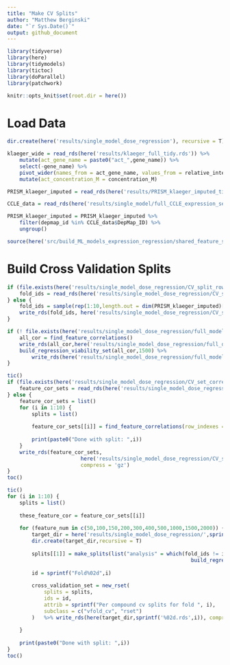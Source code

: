 ```yaml
---
title: "Make CV Splits"
author: "Matthew Berginski"
date: "`r Sys.Date()`"
output: github_document
---
```


```r
library(tidyverse)
library(here)
library(tidymodels)
library(tictoc)
library(doParallel)
library(patchwork)

knitr::opts_knit$set(root.dir = here())
```

# Load Data

```r
dir.create(here('results/single_model_dose_regression'), recursive = T)

klaeger_wide = read_rds(here('results/klaeger_full_tidy.rds')) %>%
	mutate(act_gene_name = paste0("act_",gene_name)) %>%
	select(-gene_name) %>%
	pivot_wider(names_from = act_gene_name, values_from = relative_intensity) %>%
	mutate(act_concentration_M = concentration_M)

PRISM_klaeger_imputed = read_rds(here('results/PRISM_klaeger_imputed_tidy.rds'))

CCLE_data = read_rds(here('results/single_model/full_CCLE_expression_set_for_ML.rds'))

PRISM_klaeger_imputed = PRISM_klaeger_imputed %>%
	filter(depmap_id %in% CCLE_data$DepMap_ID) %>%
	ungroup()

source(here('src/build_ML_models_expression_regression/shared_feature_selection_functions.r'))
```

# Build Cross Validation Splits

```r
if (file.exists(here('results/single_model_dose_regression/CV_split_row_nums.rds'))) {
	fold_ids = read_rds(here('results/single_model_dose_regression/CV_split_row_nums.rds'))
} else {
	fold_ids = sample(rep(1:10,length.out = dim(PRISM_klaeger_imputed)[1]))
	write_rds(fold_ids, here('results/single_model_dose_regression/CV_split_row_nums.rds'))
}
```

```r
if (! file.exists(here('results/single_model_dose_regression/full_model_data_set_1500feat.rds'))) {
	all_cor = find_feature_correlations()
	write_rds(all_cor,here('results/single_model_dose_regression/full_data_cor.rds'))
	build_regression_viability_set(all_cor,1500) %>%
		write_rds(here('results/single_model_dose_regression/full_model_data_set_1500feat.rds'), compress='gz')
}
```

```r
tic()
if (file.exists(here('results/single_model_dose_regression/CV_set_correlations.rds'))) {
	feature_cor_sets = read_rds(here('results/single_model_dose_regression/CV_set_correlations.rds'))
} else {
	feature_cor_sets = list()
	for (i in 1:10) {
		splits = list()
		
		feature_cor_sets[[i]] = find_feature_correlations(row_indexes = which(fold_ids != i))
		
		print(paste0("Done with split: ",i))
	}
	write_rds(feature_cor_sets, 
						here('results/single_model_dose_regression/CV_set_correlations.rds'), 
						compress = 'gz')
}
toc()
```

```r
tic()
for (i in 1:10) {
	splits = list()
	
	these_feature_cor = feature_cor_sets[[i]]
	
	for (feature_num in c(50,100,150,200,300,400,500,1000,1500,2000)) {
		target_dir = here('results/single_model_dose_regression/',sprintf('CV_splits_%sfeat',feature_num))
		dir.create(target_dir,recursive = T)
		
		splits[[1]] = make_splits(list("analysis" = which(fold_ids != i),"assessment" = which(fold_ids == i)),
															build_regression_viability_set(these_feature_cor,feature_num))
		
		id = sprintf("Fold%02d",i)
		
		cross_validation_set = new_rset(
			splits = splits,
			ids = id,
			attrib = sprintf("Per compound cv splits for fold ", i),
			subclass = c("vfold_cv", "rset")
		)	%>% write_rds(here(target_dir,sprintf('%02d.rds',i)), compress = 'gz')
		
	}
	
	print(paste0("Done with split: ",i))
}
toc()
```
